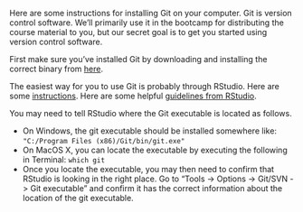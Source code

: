 Here are some instructions for installing Git on your computer. Git is version control software. We'll primarily use it in the bootcamp for distributing the course material to you, but our secret goal is to get you started using version control software.

First make sure you've installed Git by downloading and installing the correct binary from [here](http://git-scm.com/downloads).
  

The easiest way for you to use Git is probably through RStudio. 
Here are some [instructions](http://www.molecularecologist.com/2013/11/using-github-with-r-and-rstudio/). Here are some helpful [guidelines from RStudio](https://support.rstudio.com/hc/en-us/articles/200532077-Version-Control-with-Git-and-SVN). 
  
You may need to tell RStudio where the Git executable is located as follows.
 
  * On Windows, the git executable should be installed somewhere like: `"C:/Program Files (x86)/Git/bin/git.exe"`
  * On MacOS X, you can locate the executable by executing the following in Terminal: `which git`
  * Once you locate the executable, you may then need to confirm that RStudio is looking in the right place. Go to "Tools -> Options -> Git/SVN -> Git executable" and confirm it has the correct information about the location of the git executable.
